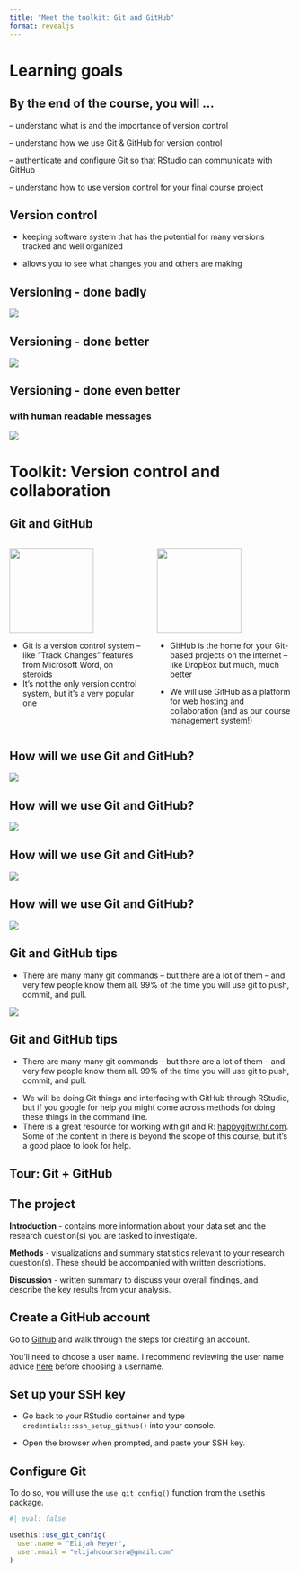 ```yaml
---
title: "Meet the toolkit: Git and GitHub"
format: revealjs
---
```


# Learning goals

## By the end of the course, you will ...

::: incremental
-- understand what is and the importance of version control

-- understand how we use Git & GitHub for version control  

-- authenticate and configure Git so that RStudio can communicate with GitHub

-- understand how to use version control for your final course project
:::

## Version control 

-   keeping software system that has the potential for many versions tracked and well organized 

-   allows you to see what changes you and others are making

## Versioning - done badly

![](images/phd_comics_vc.gif){fig-align="center"}

## Versioning - done better

![](images/lego-steps.png){fig-align="center"}

## Versioning - done even better

### with human readable messages

![](images/lego-steps-commit-messages.png){fig-align="center"}

# Toolkit: Version control and collaboration

## Git and GitHub {.smaller}

::: columns
::: {.column width="50%"}
![](images/git-logo.png){fig-alt="Git logo" fig-align="center" width="150"}

-   Git is a version control system -- like "Track Changes" features from Microsoft Word, on steroids
-   It's not the only version control system, but it's a very popular one
:::

::: {.column width="50%"}
![](images/github-logo.png){fig-alt="GitHub logo" fig-align="center" width="150"}

-   GitHub is the home for your Git-based projects on the internet -- like DropBox but much, much better

-   We will use GitHub as a platform for web hosting and collaboration (and as our course management system!)
:::
:::

## How will we use Git and GitHub?

![](images/whole-game-01.png){fig-align="center"}

## How will we use Git and GitHub?

![](images/whole-game-02.png){fig-align="center"}

## How will we use Git and GitHub?

![](images/whole-game-03.png){fig-align="center"}

## How will we use Git and GitHub?

![](images/whole-game-04.png){fig-align="center"}

## Git and GitHub tips {.smaller}

-   There are many many git commands -- but there are a lot of them -- and very few people know them all. 99% of the time you will use git to push, commit, and pull.

![](images/pcp-git.png){fig-align="center"}

## Git and GitHub tips {.smaller}

-   There are many many git commands -- but there are a lot of them -- and very few people know them all. 99% of the time you will use git to push, commit, and pull.

::: incremental
-   We will be doing Git things and interfacing with GitHub through RStudio, but if you google for help you might come across methods for doing these things in the command line.
-   There is a great resource for working with git and R: [happygitwithr.com](http://happygitwithr.com/). Some of the content in there is beyond the scope of this course, but it's a good place to look for help.
:::

## Tour: Git + GitHub

## The project 
::: incremental
**Introduction** - contains more information about your data set and the research question(s) you are tasked to investigate.  

**Methods** - visualizations and summary statistics relevant to your research question(s). These should be accompanied with written descriptions.

**Discussion** - written summary to discuss your overall findings, and describe the key results from your analysis.
:::

## Create a GitHub account 

Go to [Github](https://github.com/) and walk through the steps for creating an account.

You’ll need to choose a user name. I recommend reviewing the user name advice [here](https://happygitwithr.com/github-acct#username-advice) before choosing a username.

## Set up your SSH key 

-   Go back to your RStudio container and type `credentials::ssh_setup_github()` into your console.

-   Open the browser when prompted, and paste your SSH key.

## Configure Git 

To do so, you will use the `use_git_config()` function from the usethis package.

```r
#| eval: false

usethis::use_git_config(
  user.name = "Elijah Meyer", 
  user.email = "elijahcoursera@gmail.com"
)
```

